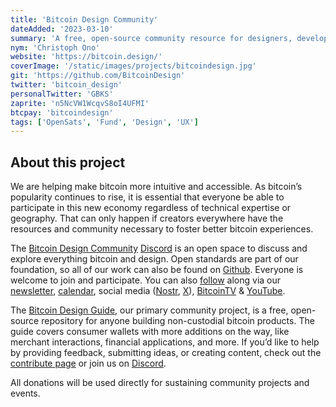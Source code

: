 ```yaml
---
title: 'Bitcoin Design Community'
dateAdded: '2023-03-10'
summary: 'A free, open-source community resource for designers, developers, and others working on non-custodial bitcoin products.'
nym: 'Christoph Ono'
website: 'https://bitcoin.design/'
coverImage: '/static/images/projects/bitcoindesign.jpg'
git: 'https://github.com/BitcoinDesign'
twitter: 'bitcoin_design'
personalTwitter: 'GBKS'
zaprite: 'n5NcVW1WcqvS8oI4UFMI'
btcpay: 'bitcoindesign'
tags: ['OpenSats', 'Fund', 'Design', 'UX']
---
```


## About this project

We are helping make bitcoin more intuitive and accessible. As bitcoin’s popularity continues to rise, it is essential that everyone be able to participate in this new economy regardless of technical expertise or geography. That can only happen if creators everywhere have the resources and community necessary to foster better bitcoin experiences.

The [Bitcoin Design Community](https://bitcoin.design) [Discord](https://discord.gg/K7aQ5PErht) is an open space to discuss and explore everything bitcoin and design. Open standards are part of our foundation, so all of our work can also be found on [Github](https://github.com/BitcoinDesign). Everyone is welcome to join and participate. You can also [follow](https://bitcoin.design/social-media/) along via our [newsletter](http://bitcoindesign.substack.com), [calendar](https://bitcoin.design/calendar/), social media ([Nostr](nostr:npub13s5mxgws70rpxsug96jfvglggackjrxs2ehypwg0prjaxsek42sqd9l03e), [X](http://twitter.com/bitcoin_design)), [BitcoinTV](https://bitcointv.com/a/bitcoin_design/video-channels) & [YouTube](http://youtube.com/c/BitcoinDesign).

The [Bitcoin Design Guide](https://bitcoin.design/guide/), our primary community project, is a free, open-source repository for anyone building non-custodial bitcoin products. The guide covers consumer wallets with more additions on the way, like merchant interactions, financial applications, and more. If you’d like to help by providing feedback, submitting ideas, or creating content, check out the [contribute page](https://bitcoin.design/guide/contribute/) or join us on [Discord](https://discord.gg/K7aQ5PErht).

All donations will be used directly for sustaining community projects and events.